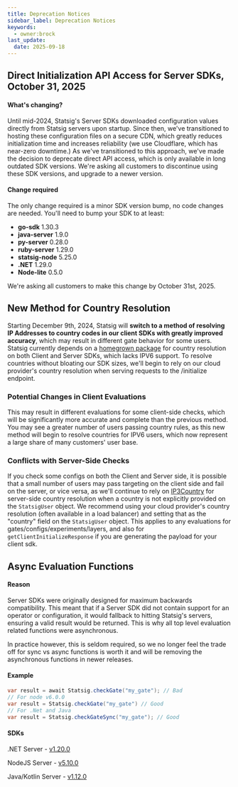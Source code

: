 ```yaml
---
title: Deprecation Notices
sidebar_label: Deprecation Notices
keywords:
  - owner:brock
last_update:
  date: 2025-09-18
---
```


## Direct Initialization API Access for Server SDKs, October 31, 2025

#### What's changing?
Until mid-2024, Statsig's Server SDKs downloaded configuration values directly from Statsig servers upon startup. Since then, we've transitioned to hosting these configuration files on a secure CDN, which greatly reduces initialization time and increases reliability (we use Cloudflare, which has near-zero downtime.) As we've transitioned to this approach, we've made the decision to deprecate direct API access, which is only available in long outdated SDK versions. We're asking all customers to discontinue using these SDK versions, and upgrade to a newer version.

#### Change required
The only change required is a minor SDK version bump, no code changes are needed. You'll need to bump your SDK to at least: 
- **go-sdk** 1.30.3
- **java-server** 1.9.0
- **py-server** 0.28.0
- **ruby-server** 1.29.0
- **statsig-node** 5.25.0
- **.NET** 1.29.0
- **Node-lite** 0.5.0

We're asking all customers to make this change by October 31st, 2025. 

## New Method for Country Resolution

Starting December 9th, 2024, Statsig will **switch to a method of resolving IP Addresses to country codes in our client SDKs with greatly improved accuracy**, which may result in different gate behavior for some users. Statsig currently depends on a [homegrown package](https://github.com/statsig-io/ip3country) for country resolution on both Client and Server SDKs, which lacks IPV6 support. To resolve countries without bloating our SDK sizes, we'll begin to rely on our cloud provider's country resolution when serving requests to the /initialize endpoint.

### Potential Changes in Client Evaluations
This may result in different evaluations for some client-side checks, which will be significantly more accurate and complete than the previous method. You may see a greater number of users passing country rules, as this new method will begin to resolve countries for IPV6 users, which now represent a large share of many customers' user base. 

### Conflicts with Server-Side Checks
If you check some configs on both the Client and Server side, it is possible that a small number of users may pass targeting on the client side and fail on the server, or vice versa, as we'll continue to rely on [IP3Country](https://github.com/statsig-io/ip3country) for server-side country resolution when a country is not explicitly provided on the `StatsigUser` object. We recommend using your cloud provider's country resolution (often available in a load balancer) and setting that as the "country" field on the `StatsigUser` object.  This applies to any evaluations for gates/configs/experiments/layers, and also for `getClientInitializeResponse` if you are generating the payload for your client sdk.

## Async Evaluation Functions

#### Reason
Server SDKs were originally designed for maximum backwards compatibility. 
This meant that if a Server SDK did not contain support for an operator or configuration, 
it would fallback to hitting Statsig's servers, ensuring a valid result would be returned. 
This is why all top level evaluation related functions were asynchronous.

In practice however, this is seldom required, so we no longer feel the trade off 
for sync vs async functions is worth it and will be removing the asynchronous functions in newer releases.

#### Example

```java
var result = await Statsig.checkGate("my_gate"); // Bad
// For node v6.0.0
var result = Statsig.checkGate("my_gate") // Good
// For .Net and Java
var result = Statsig.checkGateSync("my_gate"); // Good

```

#### SDKs

.NET Server - [v1.20.0](https://github.com/statsig-io/dotnet-sdk/releases/tag/v1.20.0)

NodeJS Server - [v5.10.0](https://github.com/statsig-io/node-js-server-sdk/releases/tag/v5.10.0)

Java/Kotlin Server - [v1.12.0](https://github.com/statsig-io/java-server-sdk/releases/tag/v1.12.0)
